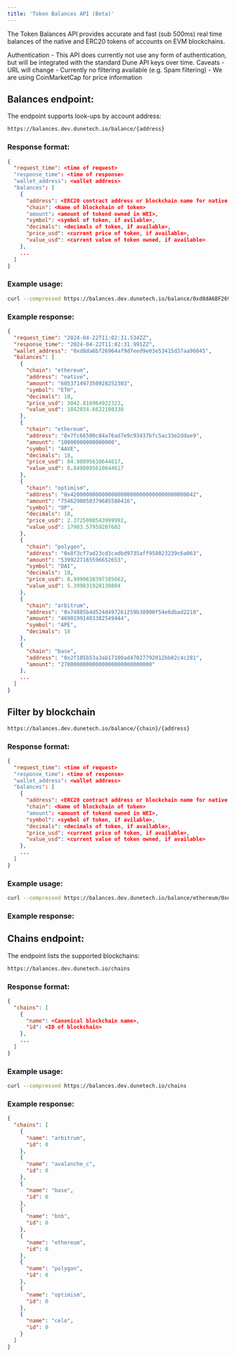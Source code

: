 ```yaml
---
title: 'Token Balances API (Beta)'
---
```


The Token Balances API provides accurate and fast (sub 500ms) real time balances of the native and ERC20 tokens of accounts on EVM blockchains.

<Note>
Authentication 
  - This API does currently not use any form of authentication, but will be integrated with the standard Dune API keys over time.
</Note>
<Note>
Caveats
  - URL will change
  - Currently no filtering available (e.g. Spam filtering)
  - We are using CoinMarketCap for price information
</Note>



## Balances endpoint:

The endpoint supports look-ups by account address:

```bash
https://balances.dev.dunetech.io/balance/{address}
```

### Response format:

```json
{
  "request_time": <time of request>
  "response_time": <time of response>
  "wallet_address": <wallet address>
  "balances": [
    {
      "address": <ERC20 contract address or blockchain name for native token>,
      "chain": <Name of blockchain of token>
      "amount": <amount of tokend owned in WEI>,
      "symbol": <symbol of token, if avilable>,
      "decimals": <decimals of token, if available>,
      "price_usd": <current price of token, if available>,
      "value_usd": <current value of token owned, if available>
    },
    ...
  ]
}
```

### Example usage:

```bash
curl --compressed https://balances.dev.dunetech.io/balance/0xd8dA6BF26964aF9D7eEd9e03E53415D37aA96045
```

### Example response:

```json
{
  "request_time": "2024-04-22T11:02:31.534ZZ",
  "response_time": "2024-04-22T11:02:31.991ZZ",
  "wallet_address": "0xd8da6bf26964af9d7eed9e03e53415d37aa96045",
  "balances": [
    {
      "chain": "ethereum",
      "address": "native",
      "amount": "605371497350928252303",
      "symbol": "ETH",
      "decimals": 18,
      "price_usd": 3042.816964922323,
      "value_usd": 1842034.6622198338
    },
    {
      "chain": "ethereum",
      "address": "0x7fc66500c84a76ad7e9c93437bfc5ac33e2ddae9",
      "amount": "10000000000000000",
      "symbol": "AAVE",
      "decimals": 18,
      "price_usd": 84.98095610644617,
      "value_usd": 0.8498095610644617
    },
    {
      "chain": "optimism",
      "address": "0x4200000000000000000000000000000000000042",
      "amount": "7546290050379685580416",
      "symbol": "OP",
      "decimals": 18,
      "price_usd": 2.3725008543999992,
      "value_usd": 17903.57959207602
    },
    {
      "chain": "polygon",
      "address": "0x8f3cf7ad23cd3cadbd9735aff958023239c6a063",
      "amount": "5399227165596652653",
      "symbol": "DAI",
      "decimals": 18,
      "price_usd": 0.9999638397385662,
      "value_usd": 5.399031928130804
    },
    {
      "chain": "arbitrum",
      "address": "0x74885b4d524d497261259b38900f54e6dbad2210",
      "amount": "46901991483382549444",
      "symbol": "APE",
      "decimals": 18
    },
    {
      "chain": "base",
      "address": "0x2f105b53a3ab17100ad47027792012bb02c4c281",
      "amount": "27000000000000000000000000000"
    },
    ...
  ]
}
```

## Filter by blockchain

```bash
https://balances.dev.dunetech.io/balance/{chain}/{address}
```

### Response format:

```json
{
  "request_time": <time of request>
  "response_time": <time of response>
  "wallet_address": <wallet address>
  "balances": [
    {
      "address": <ERC20 contract address or blockchain name for native token>,
      "chain": <Name of blockchain of token>
      "amount": <amount of tokend owned in WEI>,
      "symbol": <symbol of token, if avilable>,
      "decimals": <decimals of token, if available>,
      "price_usd": <current price of token, if available>,
      "value_usd": <current value of token owned, if available>
    },
    ...
  ]
}
```

### Example usage:

```bash
curl --compressed https://balances.dev.dunetech.io/balance/ethereum/0xd8dA6BF26964aF9D7eEd9e03E53415D37aA96045
```

### Example response:



## Chains endpoint:

The endpoint lists the supported blockchains:

```bash
https://balances.dev.dunetech.io/chains
```

### Response format:

```json
{
  "chains": [
    {
      "name": <Canonical blockchain name>,
      "id": <ID of blockchain>
    },
    ...
  ]
}
```

### Example usage:

```bash
curl --compressed https://balances.dev.dunetech.io/chains
```

### Example response:

```json
{
  "chains": [
    {
      "name": "arbitrum",
      "id": 0
    },
    {
      "name": "avalanche_c",
      "id": 0
    },
    {
      "name": "base",
      "id": 0
    },
    {
      "name": "bnb",
      "id": 0
    },
    {
      "name": "ethereum",
      "id": 0
    },
    {
      "name": "polygon",
      "id": 0
    },
    {
      "name": "optimism",
      "id": 0
    },
    {
      "name": "celo",
      "id": 0
    }
  ]
}
```

